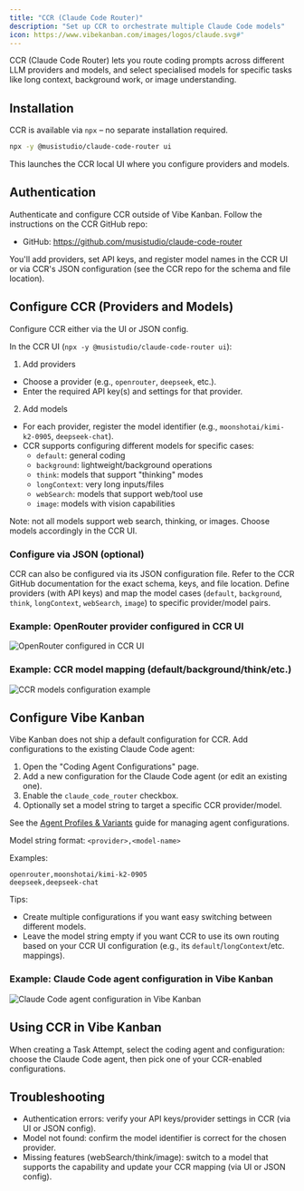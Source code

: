 ```yaml
---
title: "CCR (Claude Code Router)"
description: "Set up CCR to orchestrate multiple Claude Code models"
icon: https://www.vibekanban.com/images/logos/claude.svg#"
---
```


CCR (Claude Code Router) lets you route coding prompts across different LLM providers and models, and select specialised models for specific tasks like long context, background work, or image understanding.

## Installation
CCR is available via `npx` – no separate installation required.

```bash
npx -y @musistudio/claude-code-router ui
```

This launches the CCR local UI where you configure providers and models.

## Authentication
Authenticate and configure CCR outside of Vibe Kanban. Follow the instructions on the CCR GitHub repo:

- GitHub: https://github.com/musistudio/claude-code-router

You'll add providers, set API keys, and register model names in the CCR UI or via CCR's JSON configuration (see the CCR repo for the schema and file location).

## Configure CCR (Providers and Models)

Configure CCR either via the UI or JSON config.

In the CCR UI (`npx -y @musistudio/claude-code-router ui`):

1) Add providers
- Choose a provider (e.g., `openrouter`, `deepseek`, etc.).
- Enter the required API key(s) and settings for that provider.

2) Add models
- For each provider, register the model identifier (e.g., `moonshotai/kimi-k2-0905`, `deepseek-chat`).
- CCR supports configuring different models for specific cases:
  - `default`: general coding
  - `background`: lightweight/background operations
  - `think`: models that support "thinking" modes
  - `longContext`: very long inputs/files
  - `webSearch`: models that support web/tool use
  - `image`: models with vision capabilities

Note: not all models support web search, thinking, or images. Choose models accordingly in the CCR UI.

### Configure via JSON (optional)
CCR can also be configured via its JSON configuration file. Refer to the CCR GitHub documentation for the exact schema, keys, and file location. Define providers (with API keys) and map the model cases (`default`, `background`, `think`, `longContext`, `webSearch`, `image`) to specific provider/model pairs.

### Example: OpenRouter provider configured in CCR UI

<Frame>
<img src="/images/ccr-openrouter-ui.png" alt="OpenRouter configured in CCR UI" />
</Frame>

### Example: CCR model mapping (default/background/think/etc.)

<Frame>
<img src="/images/ccr-config-example.png" alt="CCR models configuration example" />
</Frame>

## Configure Vibe Kanban

Vibe Kanban does not ship a default configuration for CCR. Add configurations to the existing Claude Code agent:

1) Open the "Coding Agent Configurations" page.
2) Add a new configuration for the Claude Code agent (or edit an existing one).
3) Enable the `claude_code_router` checkbox.
4) Optionally set a model string to target a specific CCR provider/model.

See the [Agent Profiles & Variants](/configuration-customisation/agent-configurations) guide for managing agent configurations.

Model string format: `<provider>,<model-name>`

Examples:
```text
openrouter,moonshotai/kimi-k2-0905
deepseek,deepseek-chat
```

Tips:
- Create multiple configurations if you want easy switching between different models.
- Leave the model string empty if you want CCR to use its own routing based on your CCR UI configuration (e.g., its `default`/`longContext`/etc. mappings).

### Example: Claude Code agent configuration in Vibe Kanban

<Frame>
<img src="/images/vk-ccr-agent-config.png" alt="Claude Code agent configuration in Vibe Kanban" />
</Frame>

## Using CCR in Vibe Kanban

When creating a Task Attempt, select the coding agent and configuration: choose the Claude Code agent, then pick one of your CCR-enabled configurations.

## Troubleshooting

- Authentication errors: verify your API keys/provider settings in CCR (via UI or JSON config).
- Model not found: confirm the model identifier is correct for the chosen provider.
- Missing features (webSearch/think/image): switch to a model that supports the capability and update your CCR mapping (via UI or JSON config).

